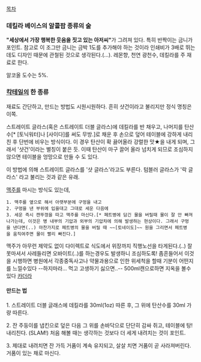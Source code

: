 [[목차]]
=== 데킬라 베이스의 알콜팝 종류의 술 ===
'''"세상에서 가장 행복한 웃음을 짓고 있는 아저씨"'''가 그려져 있다. 특히 반짝이는 금니가 포인트. 참고로 이 조그만 금니는 금박 1도를 추가해야 하는 것이라 인쇄비가 3배로 뛰는데도 디자인 때문에 관철된 것으로 생각된다.(…). 레몬향, 천연 광천수, 데킬라를 주 재료로 한다. 

알코올 도수는 5%. 

=== [[칵테일]]의 한 종류 ===

재료도 간단하고, 만드는 방법도 시원시원하다. 흔히 샷건이라고 불리지만 정식 명칭은 이쪽.

스트레이트 글라스(혹은 스트레이트 더블 글라스)에 데킬라를 반 채우고, 나머지를 탄산수[* [토닉워터]나 [사이다]를 써도 무방.]로 채운 후 손으로 덮어 테이블에 강하게 내리친 후 단번에 비우는 방식이다.
이 경우 탄산이 확 끓어올라 강렬한 맛★을 내게 되며, 그래서 '샷건'이라는 별칭이 붙은 듯. 이때 탄산이 마구 끌어 올라 넘치게 되므로 조심하지 않으면 테이블을 엉망으로 만들 수 도 있다. 

이 방법에 의해 스트레이트 글라스를 '샷 글라스'라고도 부른다. 텀블러 글라스가 '락 글라스' 라고 불리는 것과 같은 유래.

[[맥주]]를 마시는 방식도 있는데, 

 1. 맥주를 옆으로 해서 아랫부분에 구멍을 내고
 2. 구멍을 낸 부위에 입을대고 그대로 세운 다음에
 3. 세운 즉시 캔뚜껑을 따고 맥주를 마신다.[* 페트병에 담긴 물을 버릴때 물이 잘 안 빠져나가는데, 이것은 병 내부의 기압과 외부의 기압차에 의해 발생하는 현상이다. 그래서 구멍을 낸다면(..) 마찬가지로 페트병의 물을 버릴 때 ~~[토네이도]~~ 원을 그리면서 페트병을 움직여주면 물이 빨리 빠진다.]

맥주가 아무런 제약도 없이 다이렉트로 식도에서 위장까지 직행노선을 타게된다.(..) 잘못마셔서 사레들리면 오바이트(..)를 하는경우도 발생하니 조심하도록! 좀흔들어서 이것을 시행하면 병원에서 각종중독사고나 약물과용으로 인한 위세척을 할때 기분이 어떤지를 느낄수있다 --하지마라... 먹고 고생하기 싫으면..-- 500ml캔으로하면 지옥을 볼수있다 [[카더라]]
==== 만드는 법 ====

1. 스트레이트 더블 글래스에 데킬라를 30ml(1oz) 따른 후, 그 위에 탄산수를 30ml 가량 따른다.

2. 잔 주둥이를 냅킨으로 덮은 다음 그 위를 손바닥으로 단단히 감싸 쥐고, 테이블에 탕! 내리친다. (SLAM!) 처음 해볼 때는 생각하는 것보다 더 세게 내려치는 것이 포인트.

3. 제대로 내려치면 잔 가득 거품이 계속 유지되고, 살살 치면 거품이 곧 사라져버린다. 거품이 있는 채로 마신다.
